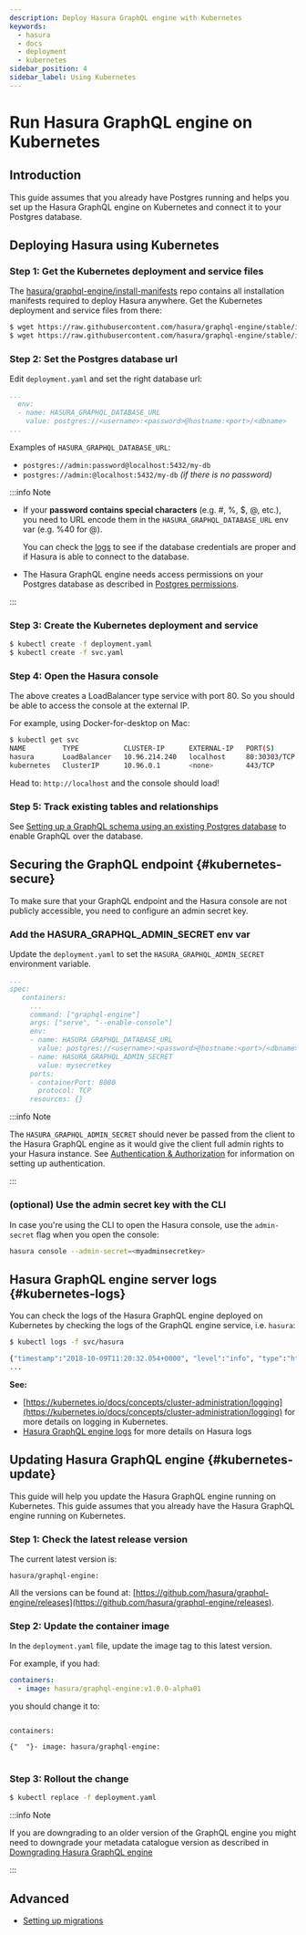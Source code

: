 ```yaml
---
description: Deploy Hasura GraphQL engine with Kubernetes
keywords:
  - hasura
  - docs
  - deployment
  - kubernetes
sidebar_position: 4
sidebar_label: Using Kubernetes
---
```



# Run Hasura GraphQL engine on Kubernetes

## Introduction

This guide assumes that you already have Postgres running and helps you
set up the Hasura GraphQL engine on Kubernetes and connect it to your
Postgres database.

## Deploying Hasura using Kubernetes

### Step 1: Get the Kubernetes deployment and service files

The [hasura/graphql-engine/install-manifests](https://github.com/hasura/graphql-engine/tree/stable/install-manifests)
repo contains all installation manifests required to deploy Hasura
anywhere. Get the Kubernetes deployment and service files from there:

```bash
$ wget https://raw.githubusercontent.com/hasura/graphql-engine/stable/install-manifests/kubernetes/deployment.yaml
$ wget https://raw.githubusercontent.com/hasura/graphql-engine/stable/install-manifests/kubernetes/svc.yaml
```

### Step 2: Set the Postgres database url

Edit `deployment.yaml` and set the right database url:

```yaml {4}
...
  env:
  - name: HASURA_GRAPHQL_DATABASE_URL
    value: postgres://<username>:<password>@hostname:<port>/<dbname>
...
```

Examples of `HASURA_GRAPHQL_DATABASE_URL`:

-   `postgres://admin:password@localhost:5432/my-db`
-   `postgres://admin:@localhost:5432/my-db` *(if there is no password)*

:::info Note

-   If your **password contains special characters** (e.g. #, %, $, @,
    etc.), you need to URL encode them in the
    `HASURA_GRAPHQL_DATABASE_URL` env var (e.g. %40 for @).

    You can check the [logs](#kubernetes-logs) to see if the database
    credentials are proper and if Hasura is able to connect to the
    database.

-   The Hasura GraphQL engine needs access permissions on your Postgres
    database as described in
    [Postgres permissions](/graphql/core/deployment/postgres-requirements.mdx#postgres-permissions).

:::

### Step 3: Create the Kubernetes deployment and service

```bash
$ kubectl create -f deployment.yaml
$ kubectl create -f svc.yaml
```

### Step 4: Open the Hasura console

The above creates a LoadBalancer type service with port 80. So you
should be able to access the console at the external IP.

For example, using Docker-for-desktop on Mac:

```bash
$ kubectl get svc
NAME         TYPE           CLUSTER-IP      EXTERNAL-IP   PORT(S)        AGE
hasura       LoadBalancer   10.96.214.240   localhost     80:30303/TCP   4m
kubernetes   ClusterIP      10.96.0.1       <none>        443/TCP        8m
```

Head to: `http://localhost` and the console should load!

### Step 5: Track existing tables and relationships

See [Setting up a GraphQL schema using an existing Postgres database](/graphql/core/databases/postgres/schema/using-existing-database.mdx) to enable GraphQL over the database.

## Securing the GraphQL endpoint {#kubernetes-secure}

To make sure that your GraphQL endpoint and the Hasura console are not
publicly accessible, you need to configure an admin secret key.

### Add the HASURA_GRAPHQL_ADMIN_SECRET env var

Update the `deployment.yaml` to set the `HASURA_GRAPHQL_ADMIN_SECRET`
environment variable.

```yaml {10-11}
...
spec:
   containers:
     ...
     command: ["graphql-engine"]
     args: ["serve", "--enable-console"]
     env:
     - name: HASURA_GRAPHQL_DATABASE_URL
       value: postgres://<username>:<password>@hostname:<port>/<dbname>
     - name: HASURA_GRAPHQL_ADMIN_SECRET
       value: mysecretkey
     ports:
     - containerPort: 8080
       protocol: TCP
     resources: {}
```

:::info  Note

The `HASURA_GRAPHQL_ADMIN_SECRET` should never be passed from the client
to the Hasura GraphQL engine as it would give the client full admin
rights to your Hasura instance. See [Authentication & Authorization](/graphql/core/auth/index.mdx) for information on setting up
authentication.

:::

### (optional) Use the admin secret key with the CLI

In case you're using the CLI to open the Hasura console, use the
`admin-secret` flag when you open the console:

```bash
hasura console --admin-secret=<myadminsecretkey>
```

## Hasura GraphQL engine server logs {#kubernetes-logs}

You can check the logs of the Hasura GraphQL engine deployed on
Kubernetes by checking the logs of the GraphQL engine service, i.e.
`hasura`:

```bash
$ kubectl logs -f svc/hasura

{"timestamp":"2018-10-09T11:20:32.054+0000", "level":"info", "type":"http-log", "detail":{"status":200, "query_hash":"01640c6dd131826cff44308111ed40d7fbd1cbed", "http_version":"HTTP/1.1", "query_execution_time":3.0177627e-2, "request_id":null, "url":"/v1/graphql", "user":{"x-hasura-role":"admin"}, "ip":"127.0.0.1", "response_size":209329, "method":"POST", "detail":null}}
...
```

**See:**

-   [https://kubernetes.io/docs/concepts/cluster-administration/logging](https://kubernetes.io/docs/concepts/cluster-administration/logging)
    for more details on logging in Kubernetes.
-   [Hasura GraphQL engine logs](/graphql/core/deployment/logging.mdx) for more details on Hasura logs

## Updating Hasura GraphQL engine {#kubernetes-update}

This guide will help you update the Hasura GraphQL engine running on
Kubernetes. This guide assumes that you already have the Hasura GraphQL
engine running on Kubernetes.

### Step 1: Check the latest release version

The current latest version is:

<code>hasura/graphql-engine:<LatestRelease /></code>

All the versions can be found at: [https://github.com/hasura/graphql-engine/releases](https://github.com/hasura/graphql-engine/releases).

### Step 2: Update the container image

In the `deployment.yaml` file, update the image tag to this latest
version.

For example, if you had:

```yaml
containers:
  - image: hasura/graphql-engine:v1.0.0-alpha01
```

you should change it to:


<pre>
<code>
containers:<br />
{"  "}- image: hasura/graphql-engine:<LatestRelease />
</code>
</pre>

### Step 3: Rollout the change

```bash
$ kubectl replace -f deployment.yaml
```

:::info Note

If you are downgrading to an older version of the GraphQL engine you
might need to downgrade your metadata catalogue version as described in
[Downgrading Hasura GraphQL engine](/graphql/core/deployment/downgrading.mdx)

:::

## Advanced

-   [Setting up migrations](/graphql/core/migrations/index.mdx)
